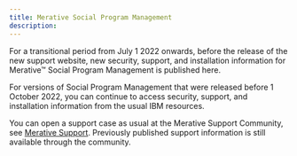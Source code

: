 ```yaml
---
title: Merative Social Program Management
description: 
---
```


For a transitional period from July 1 2022 onwards, before the release of the new support website, new security, support, and installation information for Merative™ Social Program Management is published here.

For versions of Social Program Management that were released before 1 October 2022, you can continue to access security, support, and installation information from the usual IBM resources.

You can open a support case as usual at the Merative Support Community, see [Merative Support](https://www.merative.com/support/social-program-management-support-details). Previously published support information is still available through the community.
